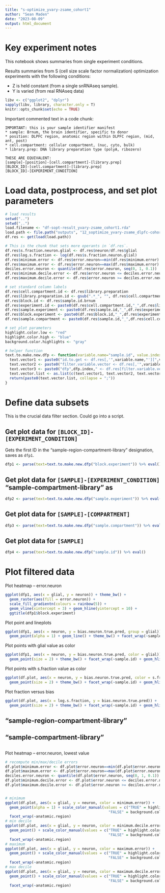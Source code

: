 ```yaml
---
title: "s-optimize_yvary-zsame_cohort1"
author: "Sean Maden"
date: "2023-08-09"
output: html_document
---
```


# Key experiment notes

This notebook shows summaries from single experiment conditions.

Results summaries from S (cell size scale factor normalization) optimization 
experiments with the following conditions:

* Z is held constant (from a single snRNAseq sample).
* Y is varied (from real RNAseq data)

```r
libv <- c("ggplot2", "dplyr")
sapply(libv, library, character.only = T)
knitr::opts_chunk$set(echo = TRUE)
```

Important commented text in a code chunk:

```
IMPORTANT: this is your sample identifier manifest
* sample: Brnum, the brain identifier, specific to donor
* position: DLPFC region, anatomic region within DLPFC region, (mid, ant, post)
* cell.compartment: cellular compartment, (nuc, cyto, bulk)
* library.prep: DNA library preparation type (polyA, ribozero)

THESE ARE EQUIVALENT:
[sample]-[position]-[cell.compartment]-[library.prep]
[BLOCK_ID]-[cell.compartment]-[library.prep]
[BLOCK_ID]-[EXPERIMENT_CONDITION]
```

# Load data, postprocess, and set plot parameters

```r
# load results
setwd("..")
setwd("..")
load.filename <- "df-sopt-result_yvary-zsame_cohort1.rda"
load.path <- file.path("outputs", "12_soptimize_yvary-zsame_dlpfc-cohort1", load.filename)
df.res <- get(load(load.path))

# This is the chunk that sets more operants in `df.res`.
df.res$s.fraction.neuron.glial <- df.res$neuron/df.res$glial
df.res$log.s.fraction <- log(df.res$s.fraction.neuron.glial)
df.res$minimum.error <- df.res$error.neuron==min(df.res$minimum.error)
df.res$maximum.error <- df.res$error.neuron==max(df.res$maximum.error)
deciles.error.neuron <- quantile(df.res$error.neuron, seq(0, 1, 0.1))
df.res$minimum.decile.error <- df.res$error.neuron <= deciles.error.neuron[2]
df.res$maximum.decile.error <- df.res$error.neuron >= deciles.error.neuron[9]

# set standard column labels
df.res$cell.compartment.id <- df.res$library.preparation
df.res$library.preparation.id <- gsub(".*_", "", df.res$cell.compartment)
df.res$block.id <- df.res$sample.id.brnum
df.res$experiment.id <- paste0(df.res$cell.compartment.id,"_",df.res$library.preparation.id)
df.res$sample.experiment <- paste0(df.res$sample.id,"_",df.res$experiment.id)
df.res$block.experiment <- paste0(df.res$block.id,"_",df.res$experiment.id)
df.res$sample.compartment <- paste0(df.res$sample.id,"_",df.res$cell.compartment.id)

# set plot parameters
highlight.color.low <- "red"
highlight.color.high <- "blue"
background.color.highlights <- "gray"

# helper function
text.to.make.new.dfp <- function(variable.name="sample.id", value.index=1, dfp.index=1){
  text.vector1 <- paste0("id.to.get <- df.res[,'",variable.name,"'][",value.index,"]")
  text.vector2 <- paste0("filter.variable.vector <- df.res[,'",variable.name,"']==id.to.get")
  text.vector3 <- paste0("dfp",dfp.index," <- df.res[filter.variable.vector,]")
  text.vector.list <- as.list(c(text.vector1, text.vector2, text.vector3))
  return(paste0(text.vector.list, collapse = ";"))
}
```

# Define data subsets

This is the crucial data filter section. Could go into a script.

## Get plot data for `[BLOCK_ID]-[EXPERIMENT_CONDITION]`

Gets the first ID in the "sample-region-compartment-library" designation, saves as `dfp1`.

```r
dfp1 <- parse(text=text.to.make.new.dfp("block.experiment")) %>% eval()
```

## Get plot data for `[SAMPLE]-[EXPERIMENT_CONDITION]` "sample-compartment-library" as

```r
dfp2 <- parse(text=text.to.make.new.dfp("sample.experiment")) %>% eval()
```

## Get plot data for `[SAMPLE]-[COMPARTMENT]`

```r
dfp3 <- parse(text=text.to.make.new.dfp("sample.compartment")) %>% eval()
```

## Get plot data for `[SAMPLE]`

```r
dfp4 <- parse(text=text.to.make.new.dfp("sample.id")) %>% eval()
```


# Plot filtered data

Plot heatmap -- error.neuron

```r
ggplot(dfp1, aes(x = glial, y = neuron)) + theme_bw() +
  geom_raster(aes(fill = error.neuron)) +
  scale_fill_gradientn(colours = rainbow(5)) + 
  geom_vline(xintercept = 3) + geom_hline(yintercept = 10) +
  ggtitle(dfp1$block.experiment)
```

Plot point and lineplots

```r
ggplot(dfp1, aes(x = neuron, y = bias.neuron.true.pred, group = glial)) + 
  geom_point(alpha = 1) + geom_line() + theme_bw() + facet_wrap(~sample.id) + geom_hline(yintercept = 0)
```

Plot points with glial value as color

```r
ggplot(dfp1, aes(x = neuron, y = bias.neuron.true.pred, color = glial)) + 
  geom_point(size = 2) + theme_bw() + facet_wrap(~sample.id) + geom_hline(yintercept = 0)
```

Plot points with s.fraction value as color

```r
ggplot(df.plot, aes(x = neuron, y = bias.neuron.true.pred, color = s.fraction.neuron.glial)) + 
  geom_point(size = 2) + theme_bw() + facet_wrap(~sample.id) + geom_hline(yintercept = 0)
```

Plot fraction versus bias

```r
ggplot(df.plot, aes(x = log.s.fraction, y = bias.neuron.true.pred)) + 
  geom_point(size = 2) + theme_bw() + facet_wrap(~sample.id) + geom_hline(yintercept = 0)
```

## "sample-region-compartment-library"

## "sample-compartment-library"

##

##

Plot heatmap -- error.neuron, lowest value

```r
# recompute min/max/decile errors
df.plot$minimum.error <- df.plot$error.neuron==min(df.plot$error.neuron)
df.plot$maximum.error <- df.plot$error.neuron==max(df.plot$error.neuron)
deciles.error.neuron <- quantile(df.plot$error.neuron, seq(0, 1, 0.1))
df.plot$minimum.decile.error <- df.plot$error.neuron <= deciles.error.neuron[2]
df.plot$maximum.decile.error <- df.plot$error.neuron >= deciles.error.neuron[10]


# minimum
ggplot(df.plot, aes(x = glial, y = neuron, color = minimum.error)) + 
  geom_point(alpha = 1) + scale_color_manual(values = c("TRUE" = highlight.color.low, 
                                               "FALSE" = background.color.highlights)) +
  facet_wrap(~anatomic.region)
# min decile
ggplot(df.plot, aes(x = glial, y = neuron, color = minimum.decile.error)) + 
  geom_point() + scale_color_manual(values = c("TRUE" = highlight.color.low, 
                                               "FALSE" = background.color.highlights)) +
  facet_wrap(~anatomic.region)
# maximum
ggplot(df.plot, aes(x = glial, y = neuron, color = maximum.error)) + 
  geom_point() + scale_color_manual(values = c("TRUE" = highlight.color.high, 
                                               "FALSE" = background.color.highlights)) +
  facet_wrap(~anatomic.region)
# max decile
ggplot(df.plot, aes(x = glial, y = neuron, color = maximum.decile.error)) + 
  geom_point() + scale_color_manual(values = c("TRUE" = highlight.color.high, 
                                               "FALSE" = background.color.highlights)) +
  facet_wrap(~anatomic.region)
```
